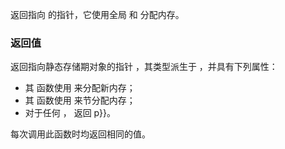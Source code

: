 {{cpp/experimental/pmr/title|new_delete_resource}}
{{cpp/experimental/lib extensions/pmr/navbar}}
{{ddcl|header=experimental/memory_resource | since=libfund_ts |
memory_resource* new_delete_resource() noexcept;
}}

返回指向 {{tt|memory_resource}} 的指针，它使用全局 {{lc|operator new}} 和 {{lc|operator delete}} 分配内存。

=== 返回值 ===

返回指向静态存储期对象的指针 {{tt|p}}，其类型派生于 {{lc|std::experimental::pmr::memory_resource}}，并具有下列属性：
* 其 {{tt|allocate()}} 函数使用 {{tt|::operator new}} 来分配新内存；
* 其 {{tt|deallocate()}} 函数使用 {{tt|::operator delete}} 来节分配内存；
* 对于任何 {{tt|memory_resource}} {{tt|r}}，{{tt|p-&gt;is_equal(r)}} 返回 {{tt|&amp;r {{==}} p}}。

每次调用此函数时均返回相同的值。